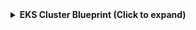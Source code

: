 <details>
<summary><b>EKS Cluster Blueprint (Click to expand)</b></summary>

```json showLineNumbers
{
  "identifier": "eksCluster",
  "title": "EKS Cluster",
  "icon": "AWS",
  "schema": {
    "properties": {
      "arn": {
        "type": "string",
        "title": "ARN",
        "description": "The Amazon Resource Name (ARN) of the EKS cluster"
      },
      "name": {
        "type": "string",
        "title": "Name",
        "description": "The name of the EKS cluster"
      },
      "version": {
        "type": "string",
        "title": "Kubernetes Version",
        "description": "The Kubernetes version of the EKS cluster"
      },
      "status": {
        "type": "string",
        "title": "Status",
        "description": "The status of the EKS cluster"
      },
      "endpoint": {
        "type": "string",
        "title": "Endpoint",
        "description": "The endpoint URL for the EKS cluster"
      },
      "roleArn": {
        "type": "string",
        "title": "Role ARN",
        "description": "The IAM role ARN associated with the EKS cluster"
      },
      "tags": {
        "type": "object",
        "title": "Tags",
        "description": "Tags associated with the EKS cluster",
        "additionalProperties": {
          "type": "string"
        }
      }
    },
    "required": []
  },
  "mirrorProperties": {},
  "calculationProperties": {},
  "aggregationProperties": {},
  "relations": {
    "account": {
      "title": "Account",
      "target": "awsAccount",
      "required": false,
      "many": false
    }
  }
}
```

</details>
